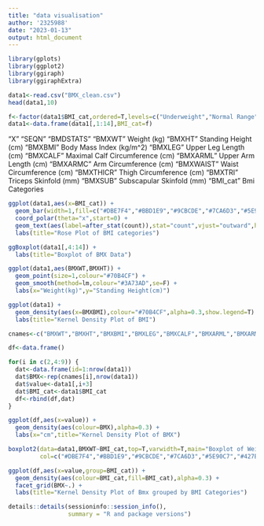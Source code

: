 ```yaml
---
title: "data visualisation"
author: '2325988'
date: "2023-01-13"
output: html_document
---
```


```r
library(gplots)
library(ggplot2)
library(ggiraph)
library(ggiraphExtra)
```

```r
data1<-read.csv("BMX_clean.csv")
head(data1,10)

f<-factor(data1$BMI_cat,ordered=T,levels=c("Underweight","Normal Range","Overweight","Obese I","Obese II","Obese III"))
data1<-data.frame(data1[,1:14],BMI_cat=f)
```

"X"        "SEQN"     "BMDSTATS" 
"BMXWT"    Weight (kg)
"BMXHT"    Standing Height (cm)
"BMXBMI"   Body Mass Index (kg/m^2)
"BMXLEG"   Upper Leg Length (cm)
"BMXCALF"  Maximal Calf Circumference (cm)
"BMXARML"  Upper Arm Length (cm)
"BMXARMC"  Arm Circumference (cm)
"BMXWAIST" Waist Circumference (cm)
"BMXTHICR" Thigh Circumference (cm)
"BMXTRI"   Triceps Skinfold (mm)
"BMXSUB"   Subscapular Skinfold (mm)
"BMI_cat"  Bmi Categories

```r
ggplot(data1,aes(x=BMI_cat)) +
  geom_bar(width=1,fill=c("#DBE7F4","#BBD1E9","#9CBCDE","#7CA6D3","#5E90C7","#427BB8")) +
  coord_polar(theta="x",start=0) +
  geom_text(aes(label=after_stat(count)),stat="count",vjust="outward",hjust="outward",colour="black",show.legend=T) +
  labs(title="Rose Plot of BMI categories")
```

```r
ggBoxplot(data1[,4:14]) +
  labs(title="Boxplot of BMX Data")
```

```r
ggplot(data1,aes(BMXWT,BMXHT)) +
  geom_point(size=1,colour="#70B4CF") +
  geom_smooth(method=lm,colour="#3A73AD",se=F) +
  labs(x="Weight(kg)",y="Standing Height(cm)")
```

```r
ggplot(data1) +
  geom_density(aes(x=BMXBMI),colour="#70B4CF",alpha=0.3,show.legend=T) +
  labs(title="Kernel Density Plot of BMI")
```

```r
cnames<-c("BMXWT","BMXHT","BMXBMI","BMXLEG","BMXCALF","BMXARML","BMXARMC","BMXWAIST","BMXTHICR","BMXTRI","BMXSUB")

df<-data.frame()

for(i in c(2,4:9)) {
  dat<-data.frame(id=1:nrow(data1))
  dat$BMX<-rep(cnames[i],nrow(data1))
  dat$value<-data1[,i+3]
  dat$BMI_cat<-data1$BMI_cat
  df<-rbind(df,dat)
}
```

```r
ggplot(df,aes(x=value)) +
  geom_density(aes(colour=BMX),alpha=0.3) +
  labs(x="cm",title="Kernel Density Plot of BMX")
```

```r
boxplot2(data=data1,BMXWT~BMI_cat,top=T,varwidth=T,main="Boxplot of Weight",
         col=c("#DBE7F4","#BBD1E9","#9CBCDE","#7CA6D3","#5E90C7","#427BB8"))
```

```r
ggplot(df,aes(x=value,group=BMI_cat)) +
  geom_density(aes(colour=BMI_cat,fill=BMI_cat),alpha=0.3) +
  facet_grid(BMX~.) +
  labs(title="Kernel Density Plot of Bmx grouped by BMI Categories")
```

```r
details::details(sessioninfo::session_info(),
                 summary = "R and package versions")
```

